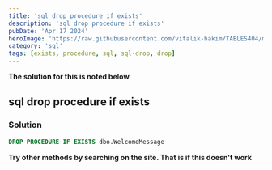 ---
title: 'sql drop procedure if exists'
description: 'sql drop procedure if exists'
pubDate: 'Apr 17 2024'
heroImage: 'https://raw.githubusercontent.com/vitalik-hakim/TABLES404/main/error_b/sql.png'
category: 'sql'
tags: [exists, procedure, sql, sql-drop, drop]
---

**The solution for this is noted below**

## sql drop procedure if exists

### Solution

```sql
DROP PROCEDURE IF EXISTS dbo.WelcomeMessage
```
**Try other methods by searching on the site. That is if this doesn't work**

